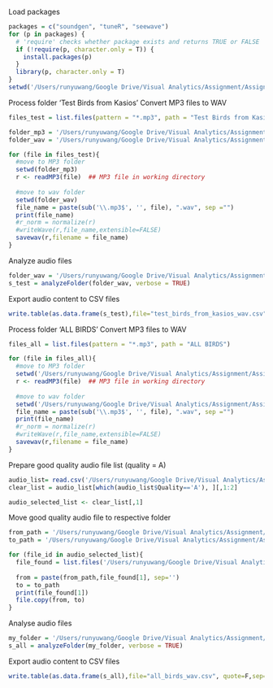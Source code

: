 Load packages
```r
packages = c("soundgen", "tuneR", "seewave")
for (p in packages) {
  # 'require' checks whether package exists and returns TRUE or FALSE
  if (!require(p, character.only = T)) {
    install.packages(p)
  }
  library(p, character.only = T)
}
setwd('/Users/runyuwang/Google Drive/Visual Analytics/Assignment/Assignment Workspace')
```

Process folder 'Test Birds from Kasios'
Convert MP3 files to WAV
```r
files_test = list.files(pattern = "*.mp3", path = "Test Birds from Kasios")

folder_mp3 = '/Users/runyuwang/Google Drive/Visual Analytics/Assignment/Assignment Workspace/Test Birds from Kasios'
folder_wav = '/Users/runyuwang/Google Drive/Visual Analytics/Assignment/Assignment Workspace/Test Birds from Kasios wav'

for (file in files_test){
  #move to MP3 folder
  setwd(folder_mp3)
  r <- readMP3(file)  ## MP3 file in working directory
  
  #move to wav folder
  setwd(folder_wav)
  file_name = paste(sub('\\.mp3$', '', file), ".wav", sep ="")
  print(file_name)
  #r_norm = normalize(r)
  #writeWave(r,file_name,extensible=FALSE)
  savewav(r,filename = file_name)
}
```

Analyze audio files
```r
folder_wav = '/Users/runyuwang/Google Drive/Visual Analytics/Assignment/Assignment Workspace/Test Birds from Kasios wav'
s_test = analyzeFolder(folder_wav, verbose = TRUE)
```

Export audio content to CSV files
```r
write.table(as.data.frame(s_test),file="test_birds_from_kasios_wav.csv", quote=F,sep=",",row.names=F)
```

Process folder 'ALL BIRDS'
Convert MP3 files to WAV
```r
files_all = list.files(pattern = "*.mp3", path = "ALL BIRDS")

for (file in files_all){
  #move to MP3 folder
  setwd('/Users/runyuwang/Google Drive/Visual Analytics/Assignment/Assignment Workspace/ALL BIRDS')
  r <- readMP3(file)  ## MP3 file in working directory
  
  #move to wav folder
  setwd('/Users/runyuwang/Google Drive/Visual Analytics/Assignment/Assignment Workspace/ALL BIRDS wav')
  file_name = paste(sub('\\.mp3$', '', file), ".wav", sep ="")
  print(file_name)
  #r_norm = normalize(r)
  #writeWave(r,file_name,extensible=FALSE)
  savewav(r,filename = file_name)
}
```

Prepare good quality audio file list (quality = A)
```r
audio_list= read.csv('/Users/runyuwang/Google Drive/Visual Analytics/Assignment/Assignment Workspace/AllBirdsv4.csv')
clear_list = audio_list[which(audio_list$Quality=='A'), ][,1:2]

audio_selected_list <- clear_list[,1]
```

Move good quality audio file to respective folder
```r
from_path = '/Users/runyuwang/Google Drive/Visual Analytics/Assignment/Assignment Workspace/ALL BIRDS wav/'
to_path = '/Users/runyuwang/Google Drive/Visual Analytics/Assignment/Assignment Workspace/ALL BIRDS wav selected'

for (file_id in audio_selected_list){
  file_found = list.files('/Users/runyuwang/Google Drive/Visual Analytics/Assignment/Assignment Workspace/ALL BIRDS wav', pattern=paste('.', file_id,'.',sep =''))
  
  from = paste(from_path,file_found[1], sep='')
  to = to_path
  print(file_found[1])
  file.copy(from, to)
}
```

Analyse audio files
```r
my_folder = '/Users/runyuwang/Google Drive/Visual Analytics/Assignment/Assignment Workspace/ALL BIRDS wav selected'
s_all = analyzeFolder(my_folder, verbose = TRUE)
```

Export audio content to CSV files
```r
write.table(as.data.frame(s_all),file="all_birds_wav.csv", quote=F,sep=",",row.names=F)
```